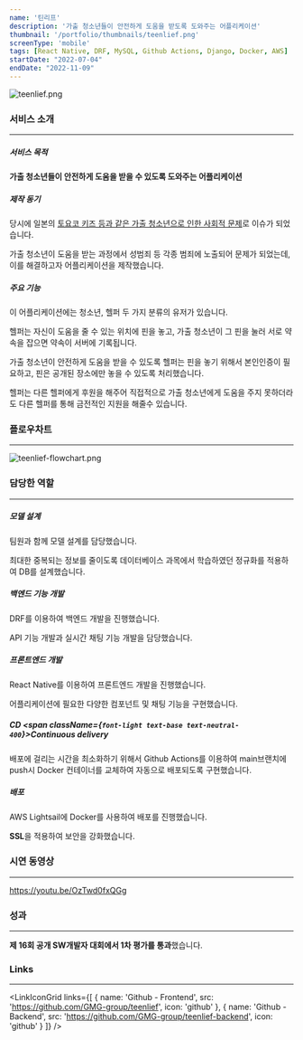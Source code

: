 ```yaml
---
name: '틴리프'
description: '가출 청소년들이 안전하게 도움을 받도록 도와주는 어플리케이션'
thumbnail: '/portfolio/thumbnails/teenlief.png'
screenType: 'mobile'
tags: [React Native, DRF, MySQL, Github Actions, Django, Docker, AWS]
startDate: "2022-07-04"
endDate: "2022-11-09"
---
```


![teenlief.png](/portfolio/thumbnails/teenlief.png)

### 서비스 소개

---

##### 서비스 목적

**가출 청소년들이 안전하게 도움을 받을 수 있도록 도와주는 어플리케이션**

##### 제작 동기

당시에 일본의 [토요코 키즈 등과 같은 가출 청소년으로 인한 사회적 문제](https://www.youtube.com/watch?v=t9VLkqSWrIU)로 이슈가 되었습니다.

가출 청소년이 도움을 받는 과정에서 성범죄 등 각종 범죄에 노출되어 문제가 되었는데, 이를 해결하고자 어플리케이션을 제작했습니다.

##### 주요 기능

이 어플리케이션에는 청소년, 헬퍼 두 가지 분류의 유저가 있습니다.

헬퍼는 자신이 도움을 줄 수 있는 위치에 핀을 놓고, 가출 청소년이 그 핀을 눌러 서로 약속을 잡으면 약속이 서버에 기록됩니다.

가출 청소년이 안전하게 도움을 받을 수 있도록 헬퍼는 핀을 놓기 위해서 본인인증이 필요하고, 핀은 공개된 장소에만 놓을 수 있도록 처리했습니다.

헬퍼는 다른 헬퍼에게 후원을 해주어 직접적으로 가출 청소년에게 도움을 주지 못하더라도 다른 헬퍼를 통해 금전적인 지원을 해줄수 있습니다.

### 플로우차트

---

![teenlief-flowchart.png](/portfolio/teenlief-flowchart.png)

### 담당한 역할

---

##### 모델 설계

팀원과 함께 모델 설계를 담당했습니다.

최대한 중복되는 정보를 줄이도록 데이터베이스 과목에서 학습하였던 정규화를 적용하여 DB를 설계했습니다.

##### 백엔드 기능 개발

DRF를 이용하여 백엔드 개발을 진행했습니다.

API 기능 개발과 실시간 채팅 기능 개발을 담당했습니다.

##### 프론트엔드 개발

React Native를 이용하여 프론트엔드 개발을 진행했습니다.

어플리케이션에 필요한 다양한 컴포넌트 및 채팅 기능을 구현했습니다.

##### CD <span className={`font-light text-base text-neutral-400`}>Continuous delivery</span>

배포에 걸리는 시간을 최소화하기 위해서 Github Actions를 이용하여 main브랜치에 push시 Docker 컨테이너를 교체하여 자동으로 배포되도록 구현했습니다.

##### 배포

AWS Lightsail에 Docker를 사용하여 배포를 진행했습니다.

**SSL**을 적용하여 보안을 강화했습니다.


### 시연 동영상

---

https://youtu.be/OzTwd0fxQGg

### 성과

---

**제 16회 공개 SW개발자 대회에서 1차 평가를 통과**했습니다.

### Links

---

<LinkIconGrid
	links={[
		{
			name: 'Github - Frontend',
			src: 'https://github.com/GMG-group/teenlief',
			icon: 'github'
		},
		{
			name: 'Github - Backend',
			src: 'https://github.com/GMG-group/teenlief-backend',
			icon: 'github'
		}
	]}
/>

